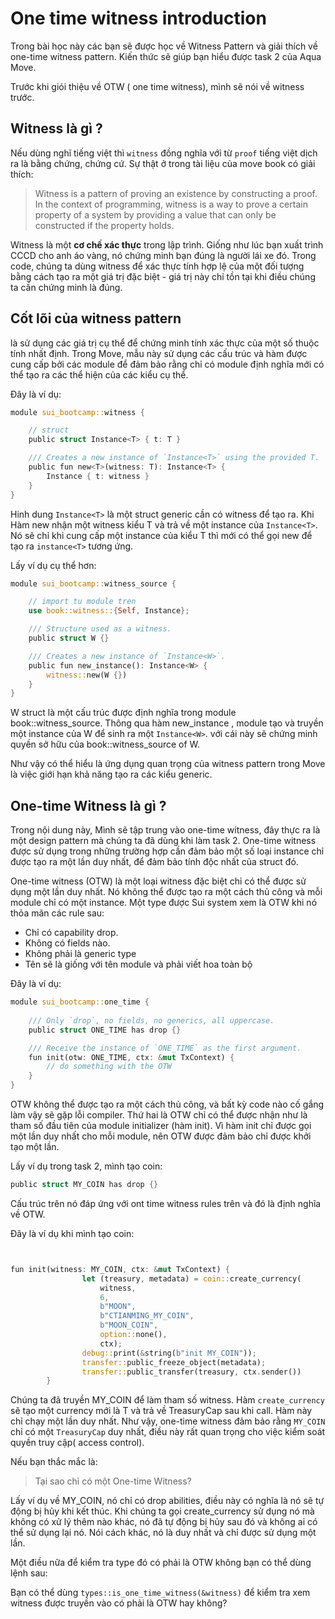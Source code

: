 # One time witness introduction 

Trong bài học này các bạn sẽ được học về Witness Pattern và giải thích về one-time witness pattern. Kiến thức sẽ giúp bạn hiểu được task 2 của Aqua Move.

Trước khi giói thiệu về OTW ( one time witness), mình sẽ nói về witness trước.

## Witness là gì ? 

Nếu dùng nghĩ tiếng việt thì `witness` đồng nghĩa với từ `proof` tiếng việt dịch ra là bằng chứng, chứng cứ. Sự thật ở trong tài liệu của move book có giải thích: 

> Witness is a pattern of proving an existence by constructing a proof. In the context of programming, witness is a way to prove a certain property of a system by providing a value that can only be constructed if the property holds.

Witness là một **cơ chế xác thực** trong lập trình. Giống như lúc bạn xuất trình CCCD cho anh áo vàng, nó chứng minh bạn đúng là người lái xe đó. Trong code, chúng ta dùng witness để xác thực tính hợp lệ của một đối tượng bằng cách tạo ra một giá trị đặc biệt - giá trị này chỉ tồn tại khi điều chúng ta cần chứng minh là đúng.


## Cốt lõi của  witness pattern 

là sử dụng các giá trị cụ thể để chứng minh tính xác thực của một số thuộc tính nhất định. Trong Move, mẫu này sử dụng các cấu trúc và hàm được cung cấp bởi các module để đảm bảo rằng chỉ có module định nghĩa mới có thể tạo ra các thể hiện của các kiểu cụ thể.

Đây là ví dụ: 

```rust
module sui_bootcamp::witness {

    // struct    
    public struct Instance<T> { t: T }

    /// Creates a new instance of `Instance<T>` using the provided T.
    public fun new<T>(witness: T): Instance<T> {
        Instance { t: witness }
    }
}
```

Hinh dung `Instance<T>` là một struct generic cần có witness để tạo ra. Khi Hàm new nhận một witness kiểu T và trả về một instance của `Instance<T>`. Nó sẽ chỉ khi cung cấp một instance của kiểu T thì mới có thể gọi new để tạo ra `instance<T>` tương ứng.

Lấy ví dụ cụ thể hơn: 

```rust 
module sui_bootcamp::witness_source {

    // import tu module tren 
    use book::witness::{Self, Instance};

    /// Structure used as a witness.
    public struct W {}

    /// Creates a new instance of `Instance<W>`.
    public fun new_instance(): Instance<W> {
        witness::new(W {})
    }
}
```

W struct là một cấu trúc được định nghĩa trong module book::witness_source. Thông qua hàm new_instance , module tạo và truyền một instance của W để sinh ra một `Instance<W>`. với cái này sẽ chứng minh  quyền sở hữu của book::witness_source of W.

Như vậy có thể hiểu là ứng dụng quan trọng của witness pattern trong Move là việc giới hạn khả năng tạo ra các kiểu generic.  

## One-time Witness là gì ? 

Trong nội dung này, Mình sẽ tập trung vào one-time witness, đây thực ra là một design pattern mà chúng ta đã dùng khi làm task 2. One-time witness được sử dụng trong những trường hợp cần đảm bảo một số loại instance chỉ được tạo ra một lần duy nhất, để đảm bảo tính độc nhất của struct đó.

One-time witness (OTW) là một loại witness đặc biệt chỉ có thể được sử dụng một lần duy nhất. Nó không thể được tạo ra một cách thủ công và mỗi module chỉ có một instance. Một type được Sui system xem là OTW khi nó thỏa mãn các rule sau:

* Chỉ có capability drop.
* Không có fields nào.
* Không phải là generic type
* Tên sẽ là giống với tên module và  phải viết hoa toàn bộ

Đây là ví dụ: 

```rust
module sui_bootcamp::one_time {
  
    /// Only `drop`, no fields, no generics, all uppercase.
    public struct ONE_TIME has drop {}

    /// Receive the instance of `ONE_TIME` as the first argument.
    fun init(otw: ONE_TIME, ctx: &mut TxContext) {
        // do something with the OTW
    }
}
```

OTW không thể được tạo ra một cách thủ công, và bất kỳ code nào cố gắng làm vậy sẽ gặp lỗi compiler. Thứ hai là OTW chỉ có thể được nhận như là tham số đầu tiên của module initializer (hàm init). Vì hàm init chỉ được gọi một lần duy nhất cho mỗi module, nên OTW được đảm bảo chỉ được khởi tạo một lần.

Lấy ví dụ trong task 2, mình tạo coin: 
```rust 
public struct MY_COIN has drop {}
```

Cấu trúc trên nó đáp ứng với ont time witness rules trên và đó là định nghĩa về OTW. 

Đây là ví dụ khi mình tạo coin: 

```rust


fun init(witness: MY_COIN, ctx: &mut TxContext) {
				let (treasury, metadata) = coin::create_currency(
					witness,
					6,
					b"MOON",
				    b"CTIANMING_MY_COIN",
			   	    b"MOON_COIN",
					option::none(),
					ctx);
				debug::print(&string(b"init MY_COIN"));
				transfer::public_freeze_object(metadata);
				transfer::public_transfer(treasury, ctx.sender())
		}
```


Chúng ta đã truyền MY_COIN để làm tham số witness. Hàm `create_currency` sẽ tạo một currency mới là T và trả về TreasuryCap sau khi call. Hàm này chỉ chạy một lần duy nhất. Như vậy, one-time witness đảm bảo rằng `MY_COIN` chỉ có một `TreasuryCap` duy nhất, điều này rất quan trọng cho việc kiểm soát quyền truy cập( access control).

Nếu bạn thắc mắc là: 
> Tại sao chỉ có một One-time Witness? 

Lấy ví dụ về MY_COIN, nó chỉ có  drop abilities, điều này có nghĩa là nó sẽ tự động bị hủy khi kết thúc.  Khi chúng ta gọi create_currency sử dụng nó mà không có xử lý thêm nào khác, nó đã tự động bị hủy sau đó và không ai có thể sử dụng lại nó.
Nói cách khác, nó là duy nhất và chỉ được sử dụng một lần.

Một điều nữa để kiểm tra type đó có phải là OTW không bạn có thể dùng lệnh sau: 

Bạn có thể dùng `types::is_one_time_witness(&witness)` để kiểm tra xem witness được truyền vào có phải là OTW hay không?